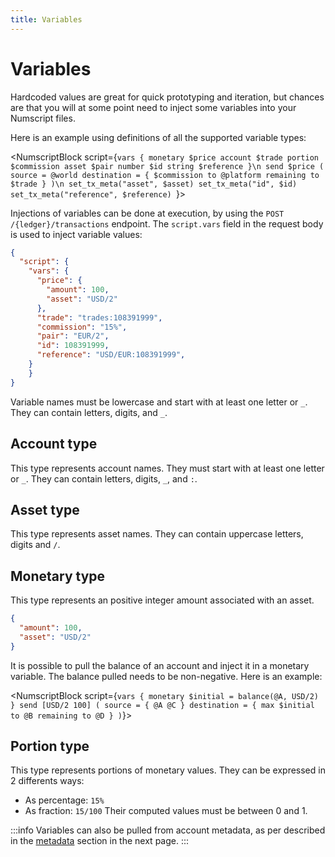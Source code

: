 ```yaml
---
title: Variables
---
```


# Variables
Hardcoded values are great for quick prototyping and iteration, but chances are that you will at some point need to inject some variables into your Numscript files.

Here is an example using definitions of all the supported variable types:

<NumscriptBlock script={`vars {
  monetary $price
  account $trade
  portion $commission
  asset $pair
  number $id
  string $reference
}\n
send $price (
  source = @world
  destination = {
    $commission to @platform
    remaining to $trade
  }
)\n
set_tx_meta("asset", $asset)
set_tx_meta("id", $id)
set_tx_meta("reference", $reference)
`}></NumscriptBlock>

Injections of variables can be done at execution, by using the `POST /{ledger}/transactions` endpoint.
The `script.vars` field in the request body is used to inject variable values:

```json
{
  "script": {
    "vars": {
      "price": {
        "amount": 100,
        "asset": "USD/2"
      },
      "trade": "trades:108391999",
      "commission": "15%",
      "pair": "EUR/2",
      "id": 108391999,
      "reference": "USD/EUR:108391999",
    }
	}
}
```

Variable names must be lowercase and start with at least one letter or `_`.
They can contain letters, digits, and `_`.

## Account type

This type represents account names. They must start with at least one letter or `_`.
They can contain letters, digits, `_`, and `:`.

## Asset type

This type represents asset names. They can contain uppercase letters, digits and `/`.

## Monetary type

This type represents an positive integer amount associated with an asset. 
```json
{
  "amount": 100,
  "asset": "USD/2"
}
```

It is possible to pull the balance of an account and inject it in a monetary variable.
The balance pulled needs to be non-negative. Here is an example:

<NumscriptBlock script={`vars {
  monetary $initial = balance(@A, USD/2)
}
send [USD/2 100] (
  source = {
    @A
    @C
  }
  destination = {
    max $initial to @B
    remaining to @D
  }
)`}></NumscriptBlock>

## Portion type

This type represents portions of monetary values.
They can be expressed in 2 differents ways:
* As percentage: `15%`
* As fraction: `15/100`
Their computed values must be between 0 and 1.

:::info
Variables can also be pulled from account metadata, as per described in the [metadata](/ledger/reference/numscript/metadata) section in the next page.
:::